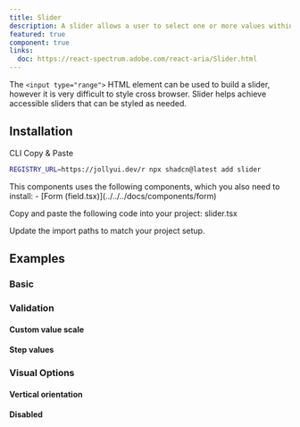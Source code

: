 ```yaml
---
title: Slider
description: A slider allows a user to select one or more values within a range.
featured: true
component: true
links:
  doc: https://react-spectrum.adobe.com/react-aria/Slider.html
---
```


The `<input type="range">` HTML element can be used to build a slider, however it is very difficult to style cross browser. Slider helps achieve accessible sliders that can be styled as needed.

<ComponentPreview name="slider-demo" />

## Installation

<Tabs defaultValue="cli">

<TabsList>
  <TabsTrigger value="cli">CLI</TabsTrigger>
  <TabsTrigger value="manual">Copy & Paste</TabsTrigger>
</TabsList>

<TabsContent value="cli">

```bash
REGISTRY_URL=https://jollyui.dev/r npx shadcn@latest add slider
```

</TabsContent>

<TabsContent value="manual">

<Steps>

<Step>
  This components uses the following components, which you also need to install:
  - [Form (field.tsx)](../../../docs/components/form)
</Step>

<Step>Copy and paste the following code into your project: slider.tsx</Step>

<ComponentSource name="slider" />

<Step>Update the import paths to match your project setup.</Step>

</Steps>

</TabsContent>

</Tabs>

## Examples

### Basic

<ComponentPreview name="slider-demo" />

### Validation

#### Custom value scale

<ComponentPreview name="slider-values" />

#### Step values

<ComponentPreview name="slider-step-values" />

### Visual Options

#### Vertical orientation

<ComponentPreview name="slider-vertical" />

#### Disabled

<ComponentPreview name="slider-disabled" />
